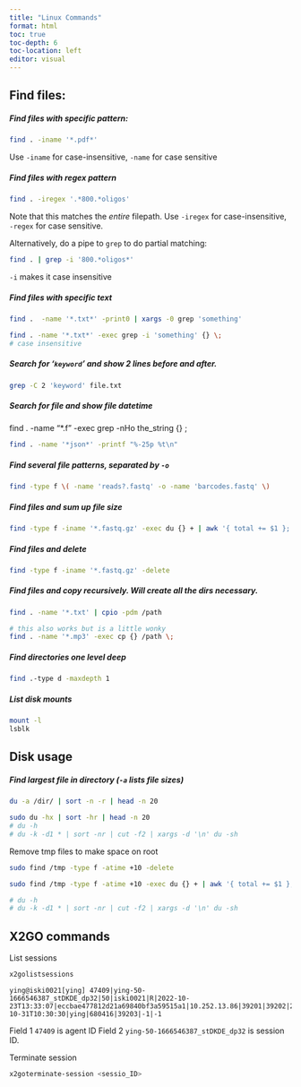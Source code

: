```yaml
---
title: "Linux Commands"
format: html
toc: true
toc-depth: 6
toc-location: left
editor: visual
---
```


## Find files:

##### Find files with specific pattern:

``` sh
find . -iname '*.pdf*'
```

::: column-margin
Use `-iname` for case-insensitive, `-name` for case sensitive
:::

##### Find files with regex pattern

``` sh
find . -iregex '.*800.*oligos'
```

::: column-margin
Note that this matches the *entire* filepath. Use `-iregex` for case-insensitive, `-regex` for case sensitive.
:::

Alternatively, do a pipe to `grep` to do partial matching:

``` sh
find . | grep -i '800.*oligos*'
```

::: column-margin
`-i` makes it case insensitive
:::

##### Find files with specific text

``` sh
find .  -name '*.txt*' -print0 | xargs -0 grep 'something'

find . -name '*.txt*' -exec grep -i 'something' {} \; 
# case insensitive
```

##### Search for '`keyword`' and show 2 lines before and after.

``` sh
grep -C 2 'keyword' file.txt
```

##### Search for file and show file datetime

find . -name "\*.f" -exec grep -nHo the_string {} ;

``` sh
find . -name '*json*' -printf "%-25p %t\n"
```

##### Find several file patterns, separated by `-o`

``` sh
find -type f \( -name 'reads?.fastq' -o -name 'barcodes.fastq' \)
```

##### Find files and sum up file size

``` sh
find -type f -iname '*.fastq.gz' -exec du {} + | awk '{ total += $1 }; END { print total/1023/1023,"Gb" }' 
```

##### Find files and delete

``` sh
find -type f -iname '*.fastq.gz' -delete
```

##### Find files and copy recursively. Will create all the dirs necessary.

``` sh
find . -name '*.txt' | cpio -pdm /path

# this also works but is a little wonky
find . -name '*.mp3' -exec cp {} /path \;
```

##### Find directories one level deep

``` sh
find .-type d -maxdepth 1
```

##### List disk mounts

``` sh
mount -l
lsblk
```

## Disk usage

##### Find largest file in directory (`-a` lists file sizes)

``` sh
du -a /dir/ | sort -n -r | head -n 20
```

``` sh
sudo du -hx | sort -hr | head -n 20
# du -h
# du -k -d1 * | sort -nr | cut -f2 | xargs -d '\n' du -sh
```

Remove tmp files to make space on root

``` sh
sudo find /tmp -type f -atime +10 -delete

sudo find /tmp -type f -atime +10 -exec du {} + | awk '{ total += $1 }; END { print total/1023/1023,"Gb" }' 

# du -h
# du -k -d1 * | sort -nr | cut -f2 | xargs -d '\n' du -sh
```

## X2GO commands

List sessions

``` sh
x2golistsessions
```

``` 47409|ying-50-1666546387_stdkde_dp32|50|iski0021|r|2022-10-23t13:33:07|eccbae477812d21a69840bf3a59515a1|10.252.13.86|39201|39202|2022-10-31t10:30:30|ying|680416|39203|-1|-1
ying@iski0021[ying] 47409|ying-50-1666546387_stDKDE_dp32|50|iski0021|R|2022-10-23T13:33:07|eccbae477812d21a69840bf3a59515a1|10.252.13.86|39201|39202|2022-10-31T10:30:30|ying|680416|39203|-1|-1
```

Field 1 `47409` is agent ID Field 2 `ying-50-1666546387_stDKDE_dp32` is session ID.

Terminate session

``` sh
x2goterminate-session <sessio_ID>
```
